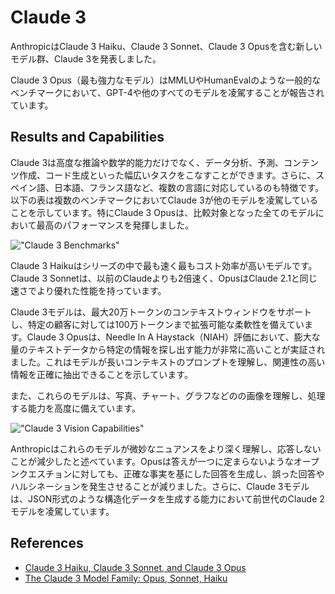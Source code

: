 # Claude 3

AnthropicはClaude 3 Haiku、Claude 3 Sonnet、Claude 3 Opusを含む新しいモデル群、Claude 3を発表しました。

Claude 3 Opus（最も強力なモデル）はMMLUやHumanEvalのような一般的なベンチマークにおいて、GPT-4や他のすべてのモデルを凌駕することが報告されています。

## Results and Capabilities

Claude 3は高度な推論や数学的能力だけでなく、データ分析、予測、コンテンツ作成、コード生成といった幅広いタスクをこなすことができます。さらに、スペイン語、日本語、フランス語など、複数の言語に対応しているのも特徴です。以下の表は複数のベンチマークにおいてClaude 3が他のモデルを凌駕していることを示しています。特にClaude 3 Opusは、比較対象となった全てのモデルにおいて最高のパフォーマンスを発揮しました。

!["Claude 3 Benchmarks"](../../img/claude/claude-benchmark.png)

Claude 3 Haikuはシリーズの中で最も速く最もコスト効率が高いモデルです。Claude 3 Sonnetは、以前のClaudeよりも2倍速く、OpusはClaude 2.1と同じ速さでより優れた性能を持っています。

Claude 3モデルは、最大20万トークンのコンテキストウィンドウをサポートし、特定の顧客に対しては100万トークンまで拡張可能な柔軟性を備えています。Claude 3 Opusは、Needle In A Haystack（NIAH）評価において、膨大な量のテキストデータから特定の情報を探し出す能力が非常に高いことが実証されました。これはモデルが長いコンテキストのプロンプトを理解し、関連性の高い情報を正確に抽出できることを示しています。

また、これらのモデルは、写真、チャート、グラフなどのの画像を理解し、処理する能力を高度に備えています。

!["Claude 3 Vision Capabilities"](../../img/claude/claude-vision.png)

Anthropicはこれらのモデルが微妙なニュアンスをより深く理解し、応答しないことが減少したと述べています。Opusは答えが一つに定まらないようなオープンクエスチョンに対しても、正確な事実を基にした回答を生成し、誤った回答やハルシネーションを発生させることが減りました。さらに、Claude 3モデルは、JSON形式のような構造化データを生成する能力において前世代のClaude 2モデルを凌駕しています。

## References

- [Claude 3 Haiku, Claude 3 Sonnet, and Claude 3 Opus](https://www.anthropic.com/news/claude-3-family)
- [The Claude 3 Model Family: Opus, Sonnet, Haiku](https://www-cdn.anthropic.com/de8ba9b01c9ab7cbabf5c33b80b7bbc618857627/Model_Card_Claude_3.pdf)